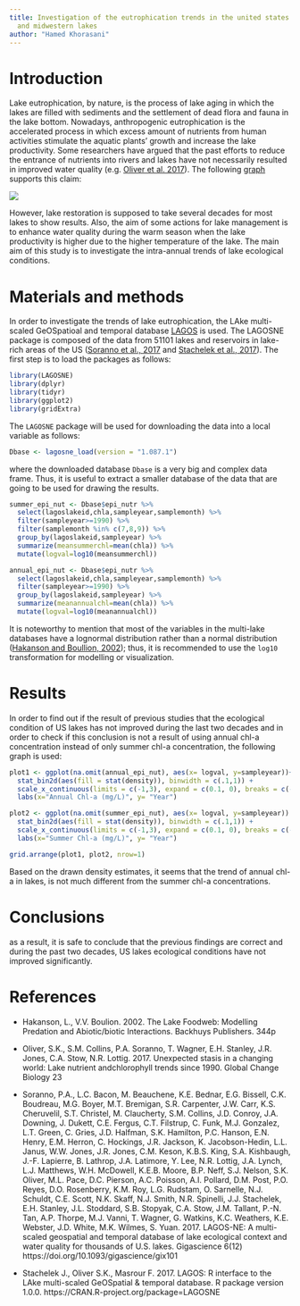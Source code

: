 ```yaml
---
title: Investigation of the eutrophication trends in the united states' northeastern
  and midwestern lakes
author: "Hamed Khorasani"
---
```


# Introduction
Lake eutrophication, by nature, is the process of lake aging in which the lakes are filled with sediments and the settlement of dead flora and fauna in the lake bottom. Nowadays, anthropogenic eutrophication is the accelerated process in which excess amount of nutrients from human activities stimulate the aquatic plants' growth and increase the lake productivity. Some researchers have argued that the past efforts to reduce the entrance of nutrients into rivers and lakes have not necessarily resulted in improved water quality (e.g. [Oliver et al. 2017](https://doi.org/10.1111/gcb.13810)). The following [graph](https://github.com/AdamWilsonLabEDU/geo503-2018-finalproject-hkhorasani/blob/master/chl_histogram_oliver_2017.gif) supports this claim:

![](https://github.com/AdamWilsonLabEDU/geo503-2018-finalproject-hkhorasani/blob/master/chl_histogram_oliver_2017.gif)

However, lake restoration is supposed to take several decades for most lakes to show results. Also, the aim of some actions for lake management is to enhance water quality during the warm season when the lake productivity is higher due to the higher temperature of the lake. The main aim of this study is to investigate the intra-annual trends of lake ecological conditions. 
 

# Materials and methods
In order to investigate the trends of lake eutrophication, the LAke multi-scaled GeOSpatioal and temporal database [LAGOS](https://lagoslakes.org/) is used. The LAGOSNE package is composed of the data from 51101 lakes and reservoirs in lake-rich areas of the US ([Soranno et al., 2017](https://doi.org/10.1093/gigascience/gix101) and [Stachelek et al., 2017](https://cran.r-project.org/package=LAGOSNE)). The first step is to load the packages as follows:

```r
library(LAGOSNE)
library(dplyr)
library(tidyr)
library(ggplot2)
library(gridExtra)
```

The `LAGOSNE` package will be used for downloading the data into a local variable as follows:

```r
Dbase <- lagosne_load(version = "1.087.1")
```

where the downloaded database `Dbase` is a very big and complex data frame. Thus, it is useful to extract a smaller database of the data that are going to be used for drawing the results.

```r
summer_epi_nut <- Dbase$epi_nutr %>%
  select(lagoslakeid,chla,sampleyear,samplemonth) %>%
  filter(sampleyear>=1990) %>%
  filter(samplemonth %in% c(7,8,9)) %>%
  group_by(lagoslakeid,sampleyear) %>%
  summarize(meansummerchl=mean(chla)) %>%
  mutate(logval=log10(meansummerchl))
```

```r
annual_epi_nut <- Dbase$epi_nutr %>%
  select(lagoslakeid,chla,sampleyear,samplemonth) %>%
  filter(sampleyear>=1990) %>%
  group_by(lagoslakeid,sampleyear) %>%
  summarize(meanannualchl=mean(chla)) %>%
  mutate(logval=log10(meanannualchl))
```

It is noteworthy to mention that most of the variables in the multi-lake databases have a lognormal distribution rather than a normal distribution ([Hakanson and Boullion, 2002](https://books.google.com/books/about/The_lake_foodweb.html?id=m28VAQAAIAAJ)); thus, it is recommended to use the `log10` transformation for modelling or visualization.  

# Results
In order to find out if the result of previous studies that the ecological condition of US lakes has not improved during the last two decades and in order to check if this conclusion is not a result of using annual chl-a concentration instead of only summer chl-a concentration, the following graph is used:

```r
plot1 <- ggplot(na.omit(annual_epi_nut), aes(x= logval, y=sampleyear))+
  stat_bin2d(aes(fill = stat(density)), binwidth = c(.1,1)) +
  scale_x_continuous(limits = c(-1,3), expand = c(0.1, 0), breaks = c(-1,0,1,2,3), labels = c('0.1','1','10', '100', '1000')) +
  labs(x="Annual Chl-a (mg/L)", y= "Year")

plot2 <- ggplot(na.omit(summer_epi_nut), aes(x= logval, y=sampleyear)) +
  stat_bin2d(aes(fill = stat(density)), binwidth = c(.1,1)) +
  scale_x_continuous(limits = c(-1,3), expand = c(0.1, 0), breaks = c(-1,0,1,2,3), labels = c('0.1','1','10', '100', '1000')) +
  labs(x="Summer Chl-a (mg/L)", y= "Year")

grid.arrange(plot1, plot2, nrow=1)
```

Based on the drawn density estimates, it seems that the trend of annual chl-a in lakes, is not much different from the summer chl-a concentrations.
 
# Conclusions

as a result, it is safe to conclude that the previous findings are correct and during the past two decades, US lakes ecological conditions have not improved significantly. 

# References

* Hakanson, L., V.V. Boulion. 2002. The Lake Foodweb: Modelling Predation and Abiotic/biotic Interactions. Backhuys Publishers. 344p

* Oliver, S.K., S.M. Collins, P.A. Soranno, T. Wagner, E.H. Stanley, J.R. Jones, C.A. Stow, N.R. Lottig. 2017. Unexpected stasis in a changing world: Lake nutrient andchlorophyll trends since 1990. Global Change Biology 23

* Soranno, P.A., L.C. Bacon, M. Beauchene, K.E. Bednar, E.G. Bissell, C.K. Boudreau, M.G. Boyer, M.T. Bremigan, S.R. Carpenter, J.W. Carr, K.S. Cheruvelil, S.T. Christel, M. Claucherty, S.M. Collins, J.D. Conroy, J.A. Downing, J. Dukett, C.E. Fergus, C.T. Filstrup, C. Funk, M.J. Gonzalez, L.T. Green, C. Gries, J.D. Halfman, S.K. Hamilton, P.C. Hanson, E.N. Henry, E.M. Herron, C. Hockings, J.R. Jackson, K. Jacobson-Hedin, L.L. Janus, W.W. Jones, J.R. Jones, C.M. Keson, K.B.S. King, S.A. Kishbaugh, J.-F. Lapierre, B. Lathrop, J.A. Latimore, Y. Lee, N.R. Lottig, J.A. Lynch, L.J. Matthews, W.H. McDowell, K.E.B. Moore, B.P. Neff, S.J. Nelson, S.K. Oliver, M.L. Pace, D.C. Pierson, A.C. Poisson, A.I. Pollard, D.M. Post, P.O. Reyes, D.O. Rosenberry, K.M. Roy, L.G. Rudstam, O. Sarnelle, N.J. Schuldt, C.E. Scott, N.K. Skaff, N.J. Smith, N.R. Spinelli, J.J. Stachelek, E.H. Stanley, J.L. Stoddard, S.B. Stopyak, C.A. Stow, J.M. Tallant, P.-N. Tan, A.P. Thorpe, M.J. Vanni, T. Wagner, G. Watkins, K.C. Weathers, K.E. Webster, J.D. White, M.K. Wilmes, S. Yuan. 2017. LAGOS-NE: A multi-scaled geospatial and temporal database of lake ecological context and water quality for thousands of U.S. lakes. Gigascience 6(12)  https://doi.org/10.1093/gigascience/gix101

* Stachelek J., Oliver S.K., Masrour F. 2017. LAGOS: R interface to the LAke multi-scaled GeOSpatial & temporal database. R package version 1.0.0. https://CRAN.R-project.org/package=LAGOSNE
